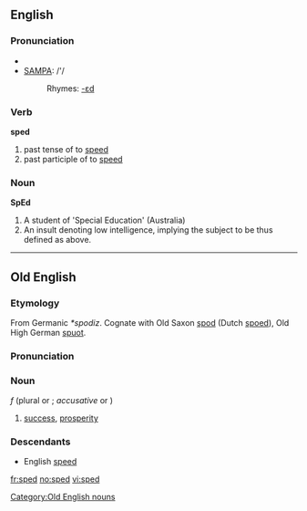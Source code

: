==English==

===Pronunciation===
*{{IPA|/spɛd/}}
*[[w:SAMPA|SAMPA]]: /'/
*:Rhymes: [[Rhymes:English:-ɛd|-ɛd]]

===Verb===
'''sped'''

# past tense of to [[speed]]
# past participle of to [[speed]]

===Noun===
'''SpEd'''

#A student of 'Special Education' (Australia)
#An insult denoting low intelligence, implying the subject to be thus defined as above.
----

==Old English==
===Etymology===
From Germanic ''*spodiz''.  Cognate with Old Saxon [[spod]] (Dutch [[spoed]]), Old High German [[spuot]].

===Pronunciation===
{{IPA|/spe:d/}}

===Noun===
{{Unicode|'''spēd'''}} ''f'' (plural {{Unicode|'''[[spede|spēde]]'''}} or {{Unicode|'''[[speda|spēda]]'''}}; ''accusative'' {{Unicode|'''[[spede|spēde]]'''}} or {{Unicode|'''spēd'''}})
# [[success]], [[prosperity]]

===Descendants===
*English [[speed]]

[[Category:Old English nouns]]

[[fr:sped]]
[[no:sped]]
[[vi:sped]]
